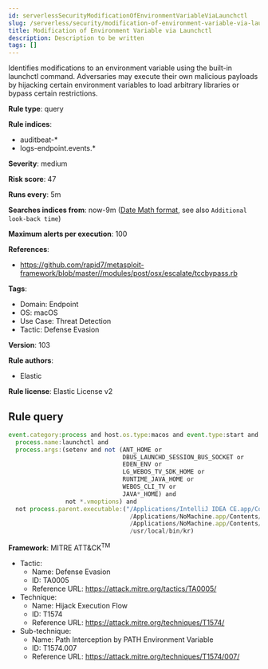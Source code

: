 ```yaml
---
id: serverlessSecurityModificationOfEnvironmentVariableViaLaunchctl
slug: /serverless/security/modification-of-environment-variable-via-launchctl
title: Modification of Environment Variable via Launchctl
description: Description to be written
tags: []
---
```


<div id="modification-of-environment-variable-via-launchctl"></div>

Identifies modifications to an environment variable using the built-in launchctl command. Adversaries may execute their own malicious payloads by hijacking certain environment variables to load arbitrary libraries or bypass certain restrictions.

**Rule type**: query

**Rule indices**: 

* auditbeat-*
* logs-endpoint.events.*

**Severity**: medium

**Risk score**: 47

**Runs every**: 5m

**Searches indices from**: now-9m ([Date Math format](((ref))/common-options.html#date-math), see also <DocLink id="serverlessSecurityRulesUiCreate" section="set-the-rules-schedule">`Additional look-back time`</DocLink>)

**Maximum alerts per execution**: 100

**References**: 

* https://github.com/rapid7/metasploit-framework/blob/master//modules/post/osx/escalate/tccbypass.rb

**Tags**: 

* Domain: Endpoint
* OS: macOS
* Use Case: Threat Detection
* Tactic: Defense Evasion

**Version**: 103

**Rule authors**: 

* Elastic

**Rule license**: Elastic License v2

## Rule query

```js
event.category:process and host.os.type:macos and event.type:start and 
  process.name:launchctl and 
  process.args:(setenv and not (ANT_HOME or 
                                DBUS_LAUNCHD_SESSION_BUS_SOCKET or 
                                EDEN_ENV or 
                                LG_WEBOS_TV_SDK_HOME or 
                                RUNTIME_JAVA_HOME or 
                                WEBOS_CLI_TV or 
                                JAVA*_HOME) and 
                not *.vmoptions) and 
  not process.parent.executable:("/Applications/IntelliJ IDEA CE.app/Contents/jbr/Contents/Home/lib/jspawnhelper" or 
                                  /Applications/NoMachine.app/Contents/Frameworks/bin/nxserver.bin or 
                                  /Applications/NoMachine.app/Contents/Frameworks/bin/nxserver.bin or 
                                  /usr/local/bin/kr)

```

**Framework**: MITRE ATT&CK<sup>TM</sup>

* Tactic:
    * Name: Defense Evasion
    * ID: TA0005
    * Reference URL: https://attack.mitre.org/tactics/TA0005/
* Technique:
    * Name: Hijack Execution Flow
    * ID: T1574
    * Reference URL: https://attack.mitre.org/techniques/T1574/
* Sub-technique:
    * Name: Path Interception by PATH Environment Variable
    * ID: T1574.007
    * Reference URL: https://attack.mitre.org/techniques/T1574/007/

